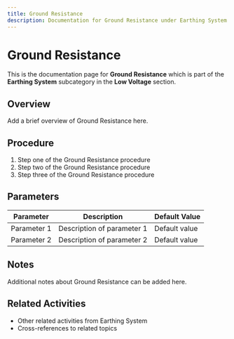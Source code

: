 ```yaml
---
title: Ground Resistance
description: Documentation for Ground Resistance under Earthing System in Low Voltage category
---
```


# Ground Resistance

This is the documentation page for **Ground Resistance** which is part of the **Earthing System** subcategory in the **Low Voltage** section.

## Overview

Add a brief overview of Ground Resistance here.

## Procedure

1. Step one of the Ground Resistance procedure
2. Step two of the Ground Resistance procedure
3. Step three of the Ground Resistance procedure

## Parameters

| Parameter | Description | Default Value |
|-----------|-------------|---------------|
| Parameter 1 | Description of parameter 1 | Default value |
| Parameter 2 | Description of parameter 2 | Default value |

## Notes

Additional notes about Ground Resistance can be added here.

## Related Activities

- Other related activities from Earthing System
- Cross-references to related topics
